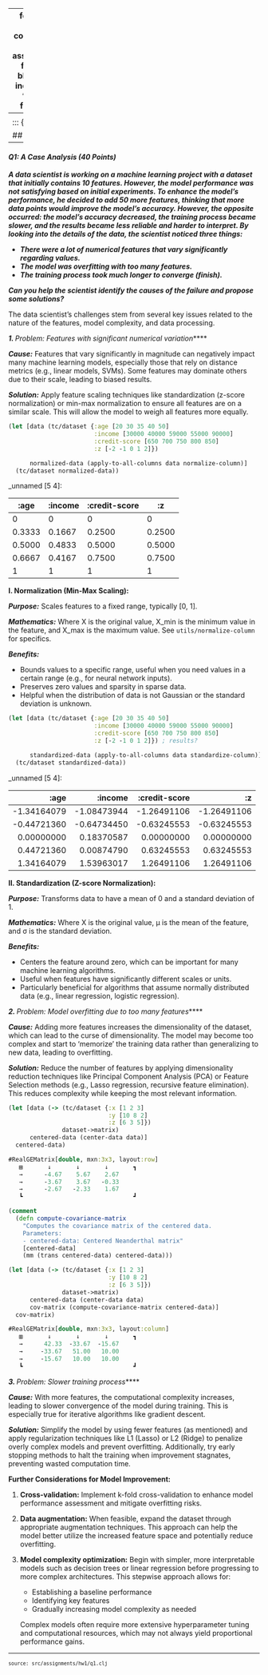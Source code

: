
---
format:
  html: {toc: true, toc-depth: 3, theme: cosmo, number-sections: false, output-file: assignments.hw1.q1.html}
fontsize: 0.9em
code-block-background: true
include-in-header: {text: '<link rel = "icon" href = "data:," />'}
toc-title-numbers: false
number-depth: 0

---
<style></style><style>.printedClojure .sourceCode {
  background-color: transparent;
  border-style: none;
}
</style><style>.clay-limit-image-width .clay-image {max-width: 100%}
.clay-side-by-side .sourceCode {margin: 0}
.clay-side-by-side {margin: 1em 0}
</style>
<script src="assignments.hw1.q1_files/md-default0.js" type="text/javascript"></script><script src="assignments.hw1.q1_files/md-default1.js" type="text/javascript"></script>

::: {.sourceClojure}
```clojure
(ns assignments.hw1.q1
  (:require
   [assignments.hw1.utils :refer :all]
   [tablecloth.api :as tc]))
```
:::


## Question 1
---

#### *Q1: A Case Analysis (40 Points)*

***A data scientist is working on a machine learning project with a dataset that initially contains 10 features. However, the model performance was not satisfying based on initial experiments. To enhance the model's performance, he decided to add 50 more features, thinking that more data points would improve the model's accuracy. However, the opposite occurred: the model's accuracy decreased, the training process became slower, and the results became less reliable and harder to interpret. By looking into the details of the data, the scientist noticed three things:***

- ***There were a lot of numerical features that vary significantly regarding values.***
- ***The model was overfitting with too many features.***
- ***The training process took much longer to converge (finish).***

***Can you help the scientist identify the causes of the failure and propose some solutions?***

The data scientist's challenges stem from several key issues related to the nature of the features, model complexity, and data processing.

***1. **Problem: Features with significant numerical variation*****

***Cause:*** Features that vary significantly in magnitude can negatively impact many machine learning models, especially those that rely on distance metrics (e.g., linear models, SVMs). Some features may dominate others due to their scale, leading to biased results.
  
 ***Solution:*** Apply feature scaling techniques like standardization (z-score normalization) or min-max normalization to ensure all features are on a similar scale. This will allow the model to weigh all features more equally.


::: {.sourceClojure}
```clojure
(let [data (tc/dataset {:age [20 30 35 40 50]
                        :income [30000 40000 59000 55000 90000]
                        :credit-score [650 700 750 800 850]
                        :z [-2 -1 0 1 2]})

      normalized-data (apply-to-all-columns data normalize-column)]
  (tc/dataset normalized-data))
```
:::


::: {.clay-dataset}
_unnamed [5 4]:

|   :age | :income | :credit-score |     :z |
|--------|---------|---------------|--------|
|      0 |       0 |             0 |      0 |
| 0.3333 |  0.1667 |        0.2500 | 0.2500 |
| 0.5000 |  0.4833 |        0.5000 | 0.5000 |
| 0.6667 |  0.4167 |        0.7500 | 0.7500 |
|      1 |       1 |             1 |      1 |


:::


**I. Normalization (Min-Max Scaling):**

***Purpose:*** Scales features to a fixed range, typically [0, 1].

  ***Mathematics:***
  Where X is the original value, X_min is the minimum value in the feature, and X_max is the maximum value. See `utils/normalize-column` for specifics.

  ***Benefits:***
  
   - Bounds values to a specific range, useful when you need values in a certain range (e.g., for neural network inputs).
   - Preserves zero values and sparsity in sparse data.
   - Helpful when the distribution of data is not Gaussian or the standard deviation is unknown.


::: {.sourceClojure}
```clojure
(let [data (tc/dataset {:age [20 30 35 40 50]
                        :income [30000 40000 59000 55000 90000]
                        :credit-score [650 700 750 800 850]
                        :z [-2 -1 0 1 2]}) ; results?

      standardized-data (apply-to-all-columns data standardize-column)]
  (tc/dataset standardized-data))
```
:::


::: {.clay-dataset}
_unnamed [5 4]:

|        :age |     :income | :credit-score |          :z |
|------------:|------------:|--------------:|------------:|
| -1.34164079 | -1.08473944 |   -1.26491106 | -1.26491106 |
| -0.44721360 | -0.64734450 |   -0.63245553 | -0.63245553 |
|  0.00000000 |  0.18370587 |    0.00000000 |  0.00000000 |
|  0.44721360 |  0.00874790 |    0.63245553 |  0.63245553 |
|  1.34164079 |  1.53963017 |    1.26491106 |  1.26491106 |


:::


**II. Standardization (Z-score Normalization):**

***Purpose:*** Transforms data to have a mean of 0 and a standard deviation of 1.

***Mathematics:***
Where X is the original value, μ is the mean of the feature, and σ is the standard deviation.

***Benefits:***

- Centers the feature around zero, which can be important for many machine learning algorithms.
- Useful when features have significantly different scales or units.
- Particularly beneficial for algorithms that assume normally distributed data (e.g., linear regression, logistic regression).

***2. **Problem: Model overfitting due to too many features*****

***Cause:*** Adding more features increases the dimensionality of the dataset, which can lead to the curse of dimensionality. The model may become too complex and start to 'memorize' the training data rather than generalizing to new data, leading to overfitting.

 ***Solution:*** Reduce the number of features by applying dimensionality reduction techniques like Principal Component Analysis (PCA) or Feature Selection methods (e.g., Lasso regression, recursive feature elimination). This reduces complexity while keeping the most relevant information.


::: {.sourceClojure}
```clojure
(let [data (-> (tc/dataset {:x [1 2 3]
                            :y [10 8 2]
                            :z [6 3 5]})
               dataset->matrix)
      centered-data (center-data data)]
  centered-data)
```
:::



::: {.printedClojure}
```clojure
#RealGEMatrix[double, mxn:3x3, layout:row]
   ▤       ↓       ↓       ↓       ┓    
   →      -4.67    5.67    2.67         
   →      -3.67    3.67   -0.33         
   →      -2.67   -2.33    1.67         
   ┗                               ┛    


```
:::



::: {.sourceClojure}
```clojure
(comment
  (defn compute-covariance-matrix
    "Computes the covariance matrix of the centered data.
    Parameters:
    - centered-data: Centered Neanderthal matrix"
    [centered-data]
    (mm (trans centered-data) centered-data)))
```
:::



::: {.sourceClojure}
```clojure
(let [data (-> (tc/dataset {:x [1 2 3]
                            :y [10 8 2]
                            :z [6 3 5]})
               dataset->matrix)
      centered-data (center-data data)
      cov-matrix (compute-covariance-matrix centered-data)]
  cov-matrix)
```
:::



::: {.printedClojure}
```clojure
#RealGEMatrix[double, mxn:3x3, layout:column]
   ▥       ↓       ↓       ↓       ┓    
   →      42.33  -33.67  -15.67         
   →     -33.67   51.00   10.00         
   →     -15.67   10.00   10.00         
   ┗                               ┛    


```
:::


***3. **Problem: Slower training process*****

***Cause:*** With more features, the computational complexity increases, leading to slower convergence of the model during training. This is especially true for iterative algorithms like gradient descent.

 ***Solution:*** Simplify the model by using fewer features (as mentioned) and apply regularization techniques like L1 (Lasso) or L2 (Ridge) to penalize overly complex models and prevent overfitting. Additionally, try early stopping methods to halt the training when improvement stagnates, preventing wasted computation time.

**Further Considerations for Model Improvement:**

1. **Cross-validation:** Implement k-fold cross-validation to enhance model performance assessment and mitigate overfitting risks.

2. **Data augmentation:** When feasible, expand the dataset through appropriate augmentation techniques. This approach can help the model better utilize the increased feature space and potentially reduce overfitting.

3. **Model complexity optimization:** Begin with simpler, more interpretable models such as decision trees or linear regression before progressing to more complex architectures. This stepwise approach allows for:
   - Establishing a baseline performance
   - Identifying key features
   - Gradually increasing model complexity as needed
   
   Complex models often require more extensive hyperparameter tuning and computational resources, which may not always yield proportional performance gains.


```{=html}
<div style="background-color:grey;height:2px;width:100%;"></div>
```



```{=html}
<div><pre><small><small>source: src/assignments/hw1/q1.clj</small></small></pre></div>
```
